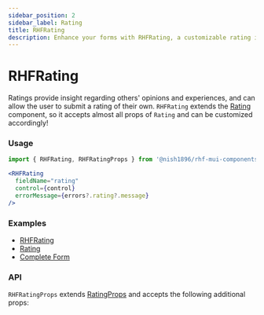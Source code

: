 ```yaml
---
sidebar_position: 2
sidebar_label: Rating
title: RHFRating
description: Enhance your forms with RHFRating, a customizable rating input component for react-hook-form using examples and API details for seamless integration.
---
```



# RHFRating

Ratings provide insight regarding others' opinions and experiences, and can
allow the user to submit a rating of their own. `RHFRating` extends the 
[Rating](https://mui.com/material-ui/react-rating/) component,
so it accepts almost all props of `Rating` and can be customized accordingly!

### Usage

```js
import { RHFRating, RHFRatingProps } from '@nish1896/rhf-mui-components';
```

```jsx
<RHFRating
  fieldName="rating"
  control={control}
  errorMessage={errors?.rating?.message}
/>
```

### Examples
- [RHFRating](../../examples/switch-slider-rating)
- [Rating](https://mui.com/material-ui/react-rating/)
- [Complete Form](../../examples/complete-form)

### API

`RHFRatingProps` extends [RatingProps](https://mui.com/material-ui/api/Rating/)
and accepts the following additional props:

<RHFRatingPropsTable />
